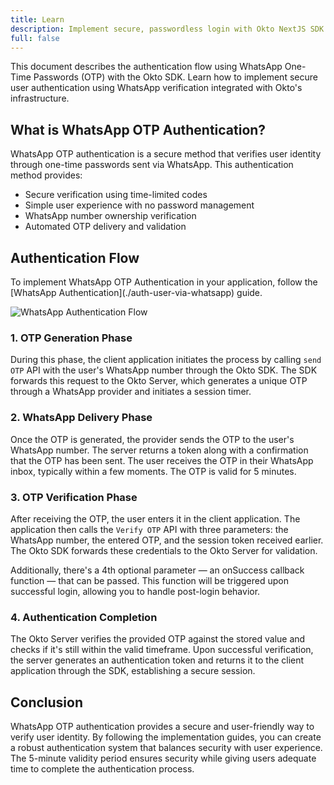 ```yaml
---
title: Learn
description: Implement secure, passwordless login with Okto NextJS SDK using WhatsApp-based OTPs. Learn session handling, token verification, and automated OTP delivery.
full: false
---
```



<AIMarkdownComponent isIndex={false} />

This document describes the authentication flow using WhatsApp One-Time Passwords (OTP) with the Okto SDK. Learn how to implement secure user authentication using WhatsApp verification integrated with Okto's infrastructure.

## What is WhatsApp OTP Authentication?

WhatsApp OTP authentication is a secure method that verifies user identity through one-time passwords sent via WhatsApp. This authentication method provides:

- Secure verification using time-limited codes
- Simple user experience with no password management
- WhatsApp number ownership verification
- Automated OTP delivery and validation

## Authentication Flow

<Callout title="Note" type="info">
  To implement WhatsApp OTP Authentication in your application, follow the
  [WhatsApp Authentication](./auth-user-via-whatsapp) guide.
</Callout>

![WhatsApp Authentication Flow](/images/whatsapp-auth-sequence-diagram.png)

### 1. OTP Generation Phase

During this phase, the client application initiates the process by calling `send OTP` API with the user's WhatsApp number through the Okto SDK. The SDK forwards this request to the Okto Server, which generates a unique OTP through a WhatsApp provider and initiates a session timer.

### 2. WhatsApp Delivery Phase

Once the OTP is generated, the provider sends the OTP to the user's WhatsApp number. The server returns a token along with a confirmation that the OTP has been sent. The user receives the OTP in their WhatsApp inbox, typically within a few moments. The OTP is valid for 5 minutes.

### 3. OTP Verification Phase

After receiving the OTP, the user enters it in the client application. The application then calls the `Verify OTP` API with three parameters: the WhatsApp number, the entered OTP, and the session token received earlier. The Okto SDK forwards these credentials to the Okto Server for validation.

Additionally, there's a 4th optional parameter — an onSuccess callback function — that can be passed. This function will be triggered upon successful login, allowing you to handle post-login behavior.

### 4. Authentication Completion

The Okto Server verifies the provided OTP against the stored value and checks if it's still within the valid timeframe. Upon successful verification, the server generates an authentication token and returns it to the client application through the SDK, establishing a secure session.

## Conclusion

WhatsApp OTP authentication provides a secure and user-friendly way to verify user identity. By following the implementation guides, you can create a robust authentication system that balances security with user experience. The 5-minute validity period ensures security while giving users adequate time to complete the authentication process.
